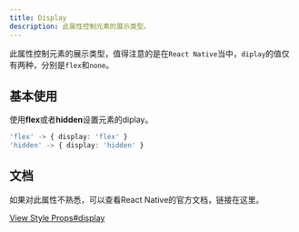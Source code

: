 ```yaml
---
title: Display
description: 此属性控制元素的展示类型。
---
```



此属性控制元素的展示类型，值得注意的是在`React Native`当中，`diplay`的值仅有两种，分别是`flex`和`none`。

## 基本使用

使用**flex**或者**hidden**设置元素的diplay。

```typescript
'flex' -> { display: 'flex' }
'hidden' -> { display: 'hidden' }
```


## 文档

如果对此属性不熟悉，可以查看React Native的官方文档，链接在这里。

[View Style Props#display](https://reactnative.dev/docs/layout-props#display)
